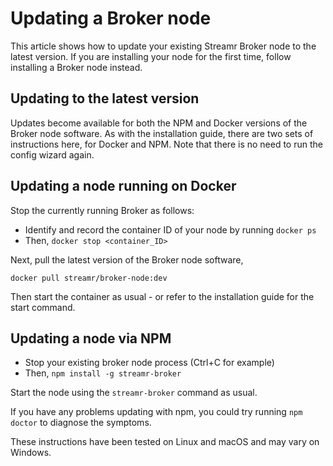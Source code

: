

# Updating a Broker node

This article shows how to update your existing Streamr Broker node to the latest version. If you are installing your node for the first time, follow <Link to={docsLinks.installingABrokerNode}>installing a Broker node</Link> instead.

## Updating to the latest version

Updates become available for both the NPM and Docker versions of the Broker node software. As with the installation guide, there are two sets of instructions here, for Docker and NPM. Note that there is no need to run the config wizard again.

## Updating a node running on Docker

Stop the currently running Broker as follows:

- Identify and record the container ID of your node by running `docker ps`
- Then, `docker stop <container_ID>`

Next, pull the latest version of the Broker node software,

```
docker pull streamr/broker-node:dev
```

Then start the container as usual - or refer to the <Link to={docsLinks.installingABrokerNode}>installation guide</Link> for the start command.


## Updating a node via NPM
- Stop your existing broker node process (Ctrl+C for example)
- Then, `npm install -g streamr-broker`

Start the node using the `streamr-broker` command as usual.

If you have any problems updating with npm, you could try running `npm doctor` to diagnose the symptoms.

These instructions have been tested on Linux and macOS and may vary on Windows.

